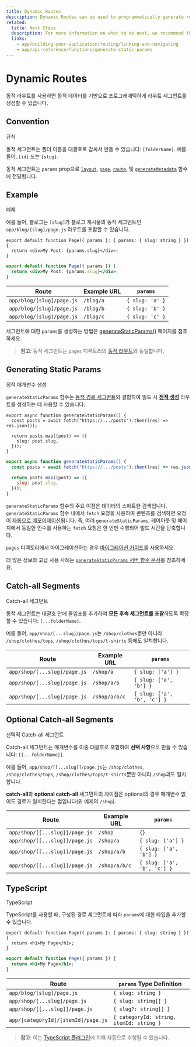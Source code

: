 ```yaml
---
title: Dynamic Routes
description: Dynamic Routes can be used to programmatically generate route segments from dynamic data.
related:
  title: Next Steps
  description: For more information on what to do next, we recommend the following sections
  links:
    - app/building-your-application/routing/linking-and-navigating
    - app/api-reference/functions/generate-static-params
---
```



# Dynamic Routes

동적 라우트를 사용하면 동적 데이터를 기반으로 프로그래매틱하게 라우트 세그먼트를 생성할 수 있습니다.

## Convention

규칙

동적 세그먼트는 폴더 이름을 대괄호로 감싸서 만들 수 있습니다: `[folderName]`. 예를 들어, `[id]` 또는 `[slug]`.

동적 세그먼트는 `params` prop으로 [`layout`](/docs/app/api-reference/file-conventions/layout), [`page`](/docs/app/api-reference/file-conventions/page), [`route`](/docs/app/building-your-application/routing/route-handlers), 및 [`generateMetadata`](/docs/app/api-reference/functions/generate-metadata#generatemetadata-function) 함수에 전달됩니다.

## Example

예제

예를 들어, 블로그는 `[slug]`가 블로그 게시물의 동적 세그먼트인 `app/blog/[slug]/page.js` 라우트를 포함할 수 있습니다.

```tsx filename="app/blog/[slug]/page.tsx" switcher
export default function Page({ params }: { params: { slug: string } }) {
  return <div>My Post: {params.slug}</div>;
}
```

```jsx filename="app/blog/[slug]/page.js" switcher
export default function Page({ params }) {
  return <div>My Post: {params.slug}</div>;
}
```

| Route                     | Example URL | `params`        |
| ------------------------- | ----------- | --------------- |
| `app/blog/[slug]/page.js` | `/blog/a`   | `{ slug: 'a' }` |
| `app/blog/[slug]/page.js` | `/blog/b`   | `{ slug: 'b' }` |
| `app/blog/[slug]/page.js` | `/blog/c`   | `{ slug: 'c' }` |

세그먼트에 대한 `params`를 생성하는 방법은 [generateStaticParams()](#generating-static-params) 페이지를 참조하세요.

> **참고**: 동적 세그먼트는 `pages` 디렉토리의 [동적 라우트](/docs/app/building-your-application/routing/dynamic-routes)와 동일합니다.

## Generating Static Params

정적 매개변수 생성

`generateStaticParams` 함수는 [동적 경로 세그먼트](/docs/app/building-your-application/routing/dynamic-routes)와 결합하여 빌드 시 [**정적 생성**](/docs/app/building-your-application/rendering/server-components#static-rendering-default) 라우트를 생성하는 데 사용할 수 있습니다.

```tsx filename="app/blog/[slug]/page.tsx" switcher
export async function generateStaticParams() {
  const posts = await fetch("https://.../posts").then((res) => res.json());

  return posts.map((post) => ({
    slug: post.slug,
  }));
}
```

```jsx filename="app/blog/[slug]/page.js" switcher
export async function generateStaticParams() {
  const posts = await fetch("https://.../posts").then((res) => res.json());

  return posts.map((post) => ({
    slug: post.slug,
  }));
}
```

`generateStaticParams` 함수의 주요 이점은 데이터의 스마트한 검색입니다. `generateStaticParams` 함수 내에서 `fetch` 요청을 사용하여 콘텐츠를 검색하면 요청이 [자동으로 메모이제이션](/docs/app/building-your-application/caching#request-memoization)됩니다. 즉, 여러 `generateStaticParams`, 레이아웃 및 페이지에서 동일한 인수를 사용하는 `fetch` 요청은 한 번만 수행되어 빌드 시간을 단축합니다.

`pages` 디렉토리에서 마이그레이션하는 경우 [마이그레이션 가이드](/docs/app/building-your-application/upgrading/app-router-migration#dynamic-paths-getstaticpaths)를 사용하세요.

더 많은 정보와 고급 사용 사례는 [`generateStaticParams` 서버 함수 문서](/docs/app/api-reference/functions/generate-static-params)를 참조하세요.

## Catch-all Segments

Catch-all 세그먼트

동적 세그먼트는 대괄호 안에 줄임표를 추가하여 **모든 후속 세그먼트를 포괄**하도록 확장할 수 있습니다: `[...folderName]`.

예를 들어, `app/shop/[...slug]/page.js`는 `/shop/clothes`뿐만 아니라 `/shop/clothes/tops`, `/shop/clothes/tops/t-shirts` 등에도 일치합니다.

| Route                        | Example URL   | `params`                    |
| ---------------------------- | ------------- | --------------------------- |
| `app/shop/[...slug]/page.js` | `/shop/a`     | `{ slug: ['a'] }`           |
| `app/shop/[...slug]/page.js` | `/shop/a/b`   | `{ slug: ['a', 'b'] }`      |
| `app/shop/[...slug]/page.js` | `/shop/a/b/c` | `{ slug: ['a', 'b', 'c'] }` |

## Optional Catch-all Segments

선택적 Catch-all 세그먼트

Catch-all 세그먼트는 매개변수를 이중 대괄호로 포함하여 **선택 사항**으로 만들 수 있습니다: `[[...folderName]]`.

예를 들어, `app/shop/[[...slug]]/page.js`는 `/shop/clothes`, `/shop/clothes/tops`, `/shop/clothes/tops/t-shirts`뿐만 아니라 `/shop`과도 일치합니다.

**catch-all**과 **optional catch-all** 세그먼트의 차이점은 optional의 경우 매개변수 없이도 경로가 일치한다는 점입니다(위 예제의 `/shop`).

| Route                          | Example URL   | `params`                    |
| ------------------------------ | ------------- | --------------------------- |
| `app/shop/[[...slug]]/page.js` | `/shop`       | `{}`                        |
| `app/shop/[[...slug]]/page.js` | `/shop/a`     | `{ slug: ['a'] }`           |
| `app/shop/[[...slug]]/page.js` | `/shop/a/b`   | `{ slug: ['a', 'b'] }`      |
| `app/shop/[[...slug]]/page.js` | `/shop/a/b/c` | `{ slug: ['a', 'b', 'c'] }` |

## TypeScript

TypeScript

TypeScript를 사용할 때, 구성된 경로 세그먼트에 따라 `params`에 대한 타입을 추가할 수 있습니다.

```tsx filename="app/blog/[slug]/page.tsx" switcher
export default function Page({ params }: { params: { slug: string } }) {
  return <h1>My Page</h1>;
}
```

```jsx filename="app/blog/[slug]/page.js" switcher
export default function Page({ params }) {
  return <h1>My Page</h1>;
}
```

| Route                               | `params` Type Definition                 |
| ----------------------------------- | ---------------------------------------- |
| `app/blog/[slug]/page.js`           | `{ slug: string }`                       |
| `app/shop/[...slug]/page.js`        | `{ slug: string[] }`                     |
| `app/shop/[[...slug]]/page.js`      | `{ slug?: string[] }`                    |
| `app/[categoryId]/[itemId]/page.js` | `{ categoryId: string, itemId: string }` |

> **참고**: 이는 [TypeScript 플러그인](/docs/app/building-your-application/configuring/typescript#typescript-plugin)에 의해 자동으로 수행될 수 있습니다.

